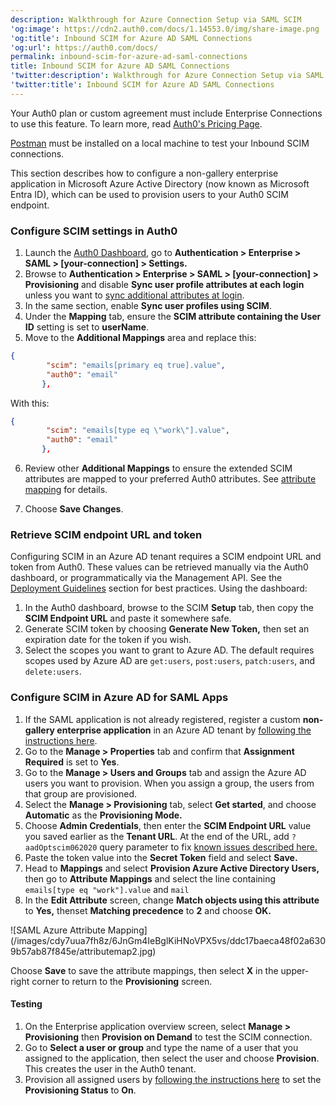 ```yaml
---
description: Walkthrough for Azure Connection Setup via SAML SCIM
'og:image': https://cdn2.auth0.com/docs/1.14553.0/img/share-image.png
'og:title': Inbound SCIM for Azure AD SAML Connections
'og:url': https://auth0.com/docs/
permalink: inbound-scim-for-azure-ad-saml-connections
title: Inbound SCIM for Azure AD SAML Connections
'twitter:description': Walkthrough for Azure Connection Setup via SAML SCIM
'twitter:title': Inbound SCIM for Azure AD SAML Connections
---
```

<Card title="Before you start">

Your Auth0 plan or custom agreement must include Enterprise Connections to use this feature. To learn more, read [Auth0's Pricing Page](https://auth0.com/pricing).

[Postman](https://www.postman.com/downloads/) must be installed on a local machine to test your Inbound SCIM connections.

</Card>

This section describes how to configure a non-gallery enterprise application in Microsoft Azure Active Directory (now known as Microsoft Entra ID), which can be used to provision users to your Auth0 SCIM endpoint.

### Configure SCIM settings in Auth0

1. Launch the [Auth0 Dashboard](https://manage.auth0.com/#/), go to **Authentication > Enterprise > SAML > [your-connection] > Settings.**
2. Browse to **Authentication > Enterprise > SAML > [your-connection] > Provisioning** and disable **Sync user profile attributes at each login** unless you want to [sync additional attributes at login](/docs/authenticate/protocols/scim/configure-inbound-scim).
3. In the same section, enable **Sync user profiles using SCIM**.
4. Under the **Mapping** tab, ensure the **SCIM attribute containing the User ID** setting is set to **userName**.
5. Move to the **Additional Mappings** area and replace this:

```json lines
{
		"scim": "emails[primary eq true].value",
		"auth0": "email"
	   },
```






With this:

```json lines
{
		"scim": "emails[type eq \"work\"].value",
		"auth0": "email"
	   },
```






6. Review other **Additional Mappings** to ensure the extended SCIM attributes are mapped to your preferred Auth0 attributes. See [attribute mapping](/docs/authenticate/protocols/scim/configure-inbound-scim#attribute-mapping) for details.

7. Choose **Save Changes**.

### Retrieve SCIM endpoint URL and token

Configuring SCIM in an Azure AD tenant requires a SCIM endpoint URL and token from Auth0. These values can be retrieved manually via the <Tooltip tip="Auth0 Dashboard: Auth0's main product to configure your services." cta="View Glossary" href="/docs/glossary?term=Auth0+dashboard">Auth0 dashboard</Tooltip>, or programmatically via the <Tooltip tip="Management API: A product to allow customers to perform administrative tasks." cta="View Glossary" href="/docs/glossary?term=Management+API">Management API</Tooltip>. See the [Deployment Guidelines](/docs/authenticate/protocols/scim/configure-inbound-scim#deployment-guidelines) section for best practices. Using the dashboard:

1. In the Auth0 dashboard, browse to the SCIM **Setup** tab, then copy the **SCIM Endpoint URL** and paste it somewhere safe.
2. Generate SCIM token by choosing **Generate New Token,** then set an expiration date for the token if you wish.
3. Select the scopes you want to grant to Azure AD. The default requires scopes used by Azure AD are `get:users`, `post:users`, `patch:users`, and `delete:users`.

### Configure SCIM in Azure AD for SAML Apps

1. If the SAML application is not already registered, register a custom **non-gallery enterprise application** in an Azure AD tenant by [following the instructions here](https://community.auth0.com/t/setting-up-azure-ad-as-saml-enterprise-connection/87829).
2. Go to the **Manage > Properties** tab and confirm that **Assignment Required** is set to **Yes**.
3. Go to the **Manage > Users and Groups** tab and assign the Azure AD users you want to provision. When you assign a group, the users from that group are provisioned.
4. Select the **Manage > Provisioning** tab, select **Get started**, and choose **Automatic** as the **Provisioning Mode.**
5. Choose **Admin Credentials**, then enter the **SCIM Endpoint URL** value you saved earlier as the **Tenant URL**. At the end of the URL, add `?aadOptscim062020` query parameter to fix [known issues described here.](https://learn.microsoft.com/en-us/azure/active-directory/app-provisioning/application-provisioning-config-problem-scim-compatibility)
6. Paste the token value into the **Secret Token** field and select **Save.**
7. Head to **Mappings** and select **Provision Azure Active Directory Users,** then go to **Attribute Mappings** and select the line containing `emails[type eq "work"].value` and `mail`
8. In the **Edit Attribute** screen, change **Match objects using this attribute** to **Yes,** thenset **Matching precedence** to **2** and choose **OK.**

<Frame>![SAML Azure Attribute Mapping](/images/cdy7uua7fh8z/6JnGm4IeBglKiHNoVPX5vs/ddc17baeca48f02a6309b57ab87f845e/attributemap2.jpg)</Frame>

Choose **Save** to save the attribute mappings, then select **X** in the upper-right corner to return to the **Provisioning** screen.

#### Testing

1. On the Enterprise application overview screen, select **Manage > Provisioning** then **Provision on Demand** to test the SCIM connection.
2. Go to **Select a user or group** and type the name of a user that you assigned to the application, then select the user and choose **Provision**. This creates the user in the Auth0 tenant.
3. Provision all assigned users by [following the instructions here](https://learn.microsoft.com/en-us/entra/identity/app-provisioning/configure-automatic-user-provisioning-portal#provisioning-status) to set the **Provisioning Status** to **On**.
